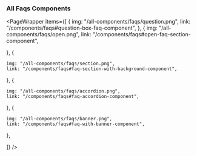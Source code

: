 
### All Faqs Components

<PageWrapper
  items={[
     {
     img: "/all-components/faqs/question.png",
    link: "/components/faqs#question-box-faq-component",
},
{
img: "/all-components/faqs/open.png",
link: "/components/faqs#open-faq-section-component",

},
{

    img: "/all-components/faqs/section.png",
    link: "/components/faqs#faq-section-with-background-component",

},
{

    img: "/all-components/faqs/accordion.png",
    link: "/components/faqs#faq-accordion-component",

},
{

    img: "/all-components/faqs/banner.png",
    link: "/components/faqs#faq-with-banner-component",

},

]}
/>
